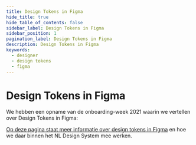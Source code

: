 ```yaml
---
title: Design Tokens in Figma
hide_title: true
hide_table_of_contents: false
sidebar_label: Design Tokens in Figma
sidebar_position: 1
pagination_label: Design Tokens in Figma
description: Design Tokens in Figma
keywords:
  - designer
  - design tokens
  - figma
---
```



# Design Tokens in Figma

We hebben een opname van de onboarding-week 2021 waarin we vertellen over Design Tokens in Figma:

<Vimeo vimeoId="649680050" />

[Op deze pagina staat meer informatie over design tokens in Figma](/docs/meedoen/als-designer/05-figma/04-figma-design-tokens.md) en hoe we daar binnen het NL Design System mee werken.
